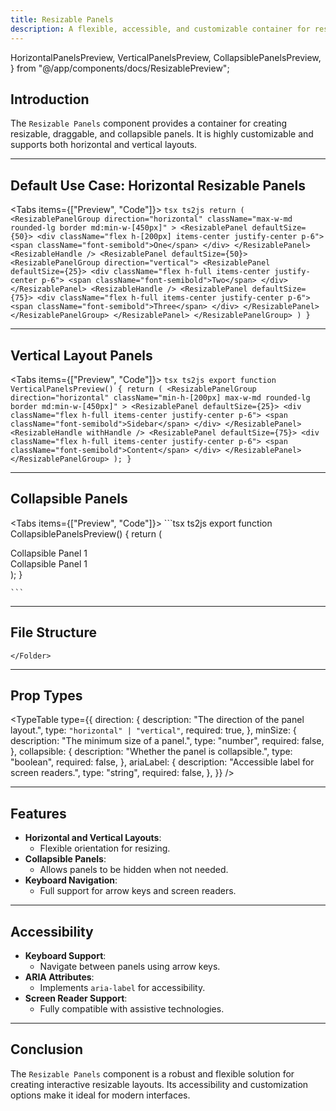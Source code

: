 ```yaml
---
title: Resizable Panels
description: A flexible, accessible, and customizable container for resizable panels and draggable handles.
---
```



  HorizontalPanelsPreview,
  VerticalPanelsPreview,
  CollapsiblePanelsPreview,
} from "@/app/components/docs/ResizablePreview";

## Introduction

The `Resizable Panels` component provides a container for creating resizable, draggable, and collapsible panels. It is highly customizable and supports both horizontal and vertical layouts.

---

## Default Use Case: Horizontal Resizable Panels

<Tabs items={["Preview", "Code"]}>
  <Tab value="Preview" className="mx-24 h-72 content-center">
    <HorizontalPanelsPreview />
  </Tab>
  <Tab value="Code">
    ```tsx ts2js
     return (
    <ResizablePanelGroup
      direction="horizontal"
      className="max-w-md rounded-lg border md:min-w-[450px]"
    >
      <ResizablePanel defaultSize={50}>
        <div className="flex h-[200px] items-center justify-center p-6">
          <span className="font-semibold">One</span>
        </div>
      </ResizablePanel>
      <ResizableHandle />
      <ResizablePanel defaultSize={50}>
        <ResizablePanelGroup direction="vertical">
          <ResizablePanel defaultSize={25}>
            <div className="flex h-full items-center justify-center p-6">
              <span className="font-semibold">Two</span>
            </div>
          </ResizablePanel>
          <ResizableHandle />
          <ResizablePanel defaultSize={75}>
            <div className="flex h-full items-center justify-center p-6">
              <span className="font-semibold">Three</span>
            </div>
          </ResizablePanel>
        </ResizablePanelGroup>
      </ResizablePanel>
    </ResizablePanelGroup>
  )
}
    ```
  </Tab>
</Tabs>

---

## Vertical Layout Panels

<Tabs items={["Preview", "Code"]}>
  <Tab value="Preview"  className="mx-24 h-72 content-center">
    <VerticalPanelsPreview />
  </Tab>
  <Tab value="Code">
    ```tsx ts2js
export function VerticalPanelsPreview() {
  return (
    <ResizablePanelGroup
      direction="horizontal"
      className="min-h-[200px] max-w-md rounded-lg border md:min-w-[450px]"
    >
      <ResizablePanel defaultSize={25}>
        <div className="flex h-full items-center justify-center p-6">
          <span className="font-semibold">Sidebar</span>
        </div>
      </ResizablePanel>
      <ResizableHandle withHandle />
      <ResizablePanel defaultSize={75}>
        <div className="flex h-full items-center justify-center p-6">
          <span className="font-semibold">Content</span>
        </div>
      </ResizablePanel>
    </ResizablePanelGroup>
  );
}
    ```
  </Tab>
</Tabs>

---

## Collapsible Panels

<Tabs items={["Preview", "Code"]}>
  <Tab value="Preview"  className="mx-24 h-72 content-center">
    <CollapsiblePanelsPreview />
  </Tab>
  <Tab value="Code">
    ```tsx ts2js
   export function CollapsiblePanelsPreview() {
  return (
    <ResizablePanelGroup
      direction="horizontal"
      className="min-h-[200px] max-w-md rounded-lg border md:min-w-[450px]"
    >
      <ResizablePanel collapsible minSize={20}>
        <div className="flex h-full items-center justify-center p-6">
          Collapsible Panel 1
        </div>
      </ResizablePanel>
      <ResizableHandle />
      <ResizablePanel>
        <div className="flex h-full items-center justify-center p-6">
          Collapsible Panel 1
        </div>
      </ResizablePanel>
    </ResizablePanelGroup>
  );
}

    ```
  </Tab>
</Tabs>

---



## File Structure

<Files>
  <Folder name="app" defaultOpen>
    <Folder name="components">
      <Folder name="ui">
        <File name="resizable.tsx" />
      </Folder>
    
    </Folder>
  </Folder>
</Files>

---

## Prop Types

<TypeTable
  type={{
    direction: {
      description: "The direction of the panel layout.",
      type: `"horizontal" | "vertical"`,
      required: true,
    },
    minSize: {
      description: "The minimum size of a panel.",
      type: "number",
      required: false,
    },
    collapsible: {
      description: "Whether the panel is collapsible.",
      type: "boolean",
      required: false,
    },
    ariaLabel: {
      description: "Accessible label for screen readers.",
      type: "string",
      required: false,
    },
  }}
/>

---

## Features

- **Horizontal and Vertical Layouts**:
  - Flexible orientation for resizing.
- **Collapsible Panels**:
  - Allows panels to be hidden when not needed.
- **Keyboard Navigation**:
  - Full support for arrow keys and screen readers.

---

## Accessibility

- **Keyboard Support**:
  - Navigate between panels using arrow keys.
- **ARIA Attributes**:
  - Implements `aria-label` for accessibility.
- **Screen Reader Support**:
  - Fully compatible with assistive technologies.

---

## Conclusion

The `Resizable Panels` component is a robust and flexible solution for creating interactive resizable layouts. Its accessibility and customization options make it ideal for modern interfaces.

